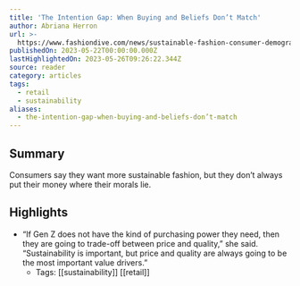 ```yaml
---
title: 'The Intention Gap: When Buying and Beliefs Don’t Match'
author: Abriana Herron
url: >-
  https://www.fashiondive.com/news/sustainable-fashion-consumer-demographics-gen-z/650864/?utm_source=Sailthru&utm_medium=email&utm_campaign=Issue:%202023-05-24%20Retail%20Dive:%20Marketing%20%5Bissue:50770%5D&utm_term=Retail%20Dive:%20Marketing
publishedOn: 2023-05-22T00:00:00.000Z
lastHighlightedOn: 2023-05-26T09:26:22.344Z
source: reader
category: articles
tags:
  - retail
  - sustainability
aliases:
  - the-intention-gap-when-buying-and-beliefs-don’t-match
---
```

## Summary

Consumers say they want more sustainable fashion, but they don’t always put their money where their morals lie.

## Highlights
- “If Gen Z does not have the kind of purchasing power they need, then they are going to trade-off between price and quality,” she said. “Sustainability is important, but price and quality are always going to be the most important value drivers.”
    - Tags: [[sustainability]] [[retail]]
